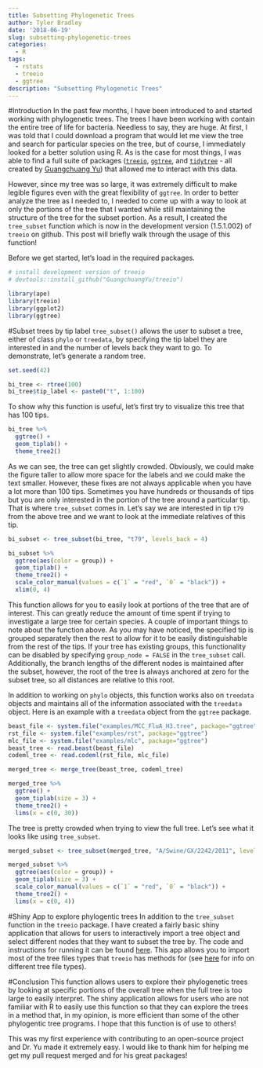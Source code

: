 ```yaml
---
title: Subsetting Phylogenetic Trees
author: Tyler Bradley
date: '2018-06-19'
slug: subsetting-phylogenetic-trees
categories:
  - R
tags:
  - rstats
  - treeio
  - ggtree
description: "Subsetting Phylogenetic Trees"
---
```


#Introduction
In the past few months, I have been introduced to and started working with phylogenetic trees. The trees I have been working with contain the entire tree of life for bacteria. Needless to say, they are huge. At first, I was told that I could download a program that would let me view the tree and search for particular species on the tree, but of course, I immediately looked for a better solution using R. As is the case for most things, I was able to find a full suite of packages ([`treeio`](https://github.com/GuangchuangYu/treeio), [`ggtree`](https://github.com/GuangchuangYu/ggtree), and [`tidytree`](https://github.com/GuangchuangYu/tidytree) - all created by [Guangchuang Yu](https://guangchuangyu.github.io)) that allowed me to interact with this data. 

However, since my tree was so large, it was extremely difficult to make legible figures even with the great flexibility of `ggtree`. In order to better analyze the tree as I needed to, I needed to come up with a way to look at only the portions of the tree that I wanted while still maintaining the structure of the tree for the subset portion. As a result, I created the `tree_subset` function which is now in the development version (1.5.1.002) of `treeio` on github. This post will briefly walk through the usage of this function!

Before we get started, let's load in the required packages. 

```r
# install development version of treeio
# devtools::install_github("GuangchuangYu/treeio")

library(ape)
library(treeio)
library(ggplot2)
library(ggtree)
```

#Subset trees by tip label
`tree_subset()` allows the user to subset a tree, either of class `phylo` or `treedata`, by specifying the tip label they are interested in and the number of levels back they want to go. To demonstrate, let's generate a random tree. 

```r
set.seed(42)

bi_tree <- rtree(100)
bi_tree$tip_label <- paste0("t", 1:100)
```

To show why this function is useful, let's first try to visualize this tree that has 100 tips. 

```r
bi_tree %>% 
  ggtree() + 
  geom_tiplab() +
  theme_tree2()
```

As we can see, the tree can get slightly crowded. Obviously, we could make the figure taller to allow more space for the labels and we could make the text smaller. However, these fixes are not always applicable when you have a lot more than 100 tips. Sometimes you have hundreds or thousands of tips but you are only interested in the portion of the tree around a particular tip. That is where `tree_subset` comes in. Let's say we are interested in tip `t79` from the above tree and we want to look at the immediate relatives of this tip. 


```r
bi_subset <- tree_subset(bi_tree, "t79", levels_back = 4)

bi_subset %>% 
  ggtree(aes(color = group)) + 
  geom_tiplab() + 
  theme_tree2() + 
  scale_color_manual(values = c(`1` = "red", `0` = "black")) +
  xlim(0, 4)

```

This function allows for you to easily look at portions of the tree that are of interest. This can greatly reduce the amount of time spent if trying to investigate a large tree for certain species. A couple of important things to note about the function above. As you may have noticed, the specified tip is grouped separately then the rest to allow for it to be easily distinguishable from the rest of the tips. If your tree has existing groups, this functionality can be disabled by specifying `group_node = FALSE` in the `tree_subset` call. Additionally, the branch lengths of the different nodes is maintained after the subset, however, the root of the tree is always anchored at zero for the subset tree, so all distances are relative to this root. 

In addition to working on `phylo` objects, this function works also on `treedata` objects and maintains all of the information associated with the `treedata` object. Here is an example with a `treedata` object from the `ggtree` package. 

```r
beast_file <- system.file("examples/MCC_FluA_H3.tree", package="ggtree")
rst_file <- system.file("examples/rst", package="ggtree")
mlc_file <- system.file("examples/mlc", package="ggtree")
beast_tree <- read.beast(beast_file)
codeml_tree <- read.codeml(rst_file, mlc_file)

merged_tree <- merge_tree(beast_tree, codeml_tree)

merged_tree %>% 
  ggtree() + 
  geom_tiplab(size = 3) +
  theme_tree2() +
  lims(x = c(0, 30))

```


The tree is pretty crowded when trying to view the full tree. Let's see what it looks like using `tree_subset`. 

```r
merged_subset <- tree_subset(merged_tree, "A/Swine/GX/2242/2011", levels_back = 4)

merged_subset %>%
  ggtree(aes(color = group)) + 
  geom_tiplab(size = 3) +
  scale_color_manual(values = c(`1` = "red", `0` = "black")) +
  theme_tree2() +
  lims(x = c(0, 4))
```

#Shiny App to explore phylogentic trees
In addition to the `tree_subset` function in the `treeio` package. I have created a fairly basic shiny application that allows for users to interactively import a tree object and select different nodes that they want to subset the tree by. The code and instructions for running it can be found [here](https://github.com/tbradley1013/tree-subset-shiny). This app allows you to import most of the tree files types that `treeio` has methods for (see [here](http://bioconductor.org/packages/devel/bioc/vignettes/treeio/inst/doc/Importer.html) for info on different tree file types). 


#Conclusion
This function allows users to explore their phylogenetic trees by looking at specific portions of the overall tree when the full tree is too large to easily interpret. The shiny application allows for users who are not familiar with R to easily use this function so that they can explore the trees in a method that, in my opinion, is more efficient than some of the other phylogentic tree programs. I hope that this function is of use to others! 

This was my first experience with contributing to an open-source project and Dr. Yu made it extremely easy. I would like to thank him for helping me get my pull request merged and for his great packages!